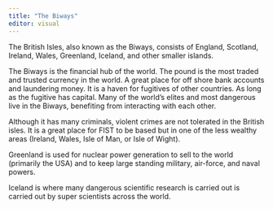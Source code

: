 ```yaml
---
title: "The Biways"
editor: visual
---
```


The British Isles, also known as the Biways, consists of England, Scotland, Ireland, Wales, Greenland, Iceland, and other smaller islands.

The Biways is the financial hub of the world. The pound is the most traded and trusted currency in the world. A great place for off shore bank accounts and laundering money. It is a haven for fugitives of other countries. As long as the fugitive has capital. Many of the world's elites and most dangerous live in the Biways, benefiting from interacting with each other.

Although it has many criminals, violent crimes are not tolerated in the British isles. It is a great place for FIST to be based but in one of the less wealthy areas (Ireland, Wales, Isle of Man, or Isle of Wight).

Greenland is used for nuclear power generation to sell to the world (primarily the USA) and to keep large standing military, air-force, and naval powers.

Iceland is where many dangerous scientific research is carried out is carried out by super scientists across the world.
